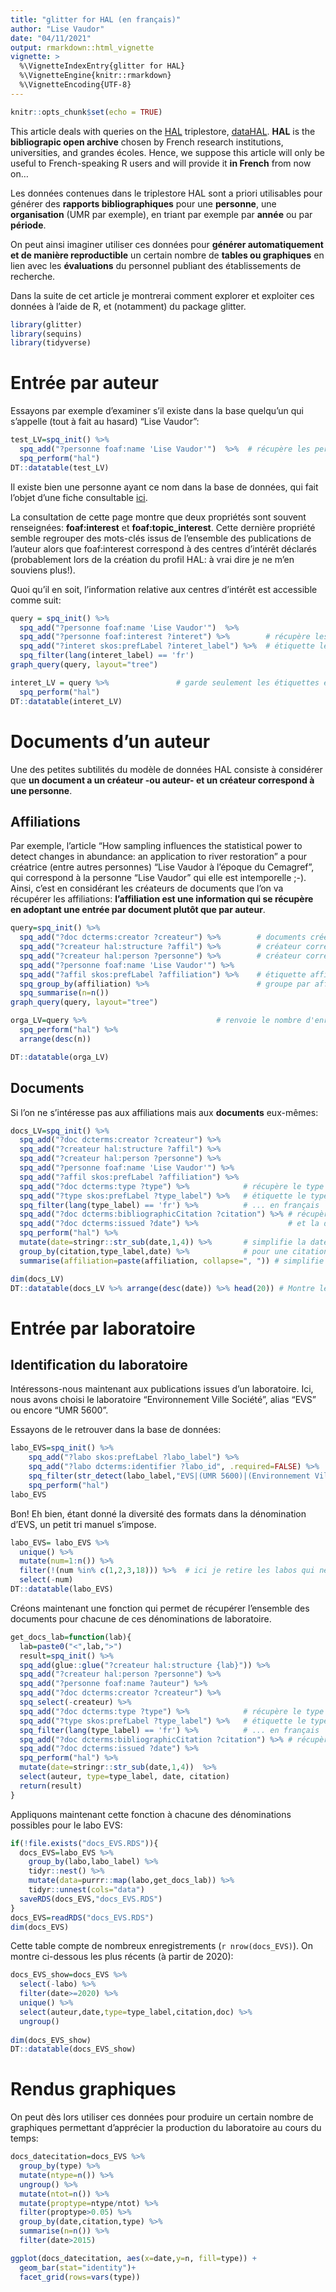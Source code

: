 ```yaml
---
title: "glitter for HAL (en français)"
author: "Lise Vaudor"
date: "04/11/2021"
output: rmarkdown::html_vignette
vignette: >
  %\VignetteIndexEntry{glitter for HAL}
  %\VignetteEngine{knitr::rmarkdown}
  %\VignetteEncoding{UTF-8}
---
```


```r
knitr::opts_chunk$set(echo = TRUE)
```

This article deals with queries on the [HAL](https://hal.science/) triplestore, [dataHAL](https://data.hal.science/). **HAL** is the **bibliograpic open archive** chosen by French research institutions, universities, and grandes écoles. Hence, we suppose this article will only be useful to French-speaking R users and will provide it **in French** from now on...

Les données contenues dans le triplestore HAL sont a priori utilisables pour générer des **rapports bibliographiques** pour une **personne**, une **organisation** (UMR par exemple), en triant par exemple par **année** ou par **période**.

On peut ainsi imaginer utiliser ces données pour **générer automatiquement et de manière reproductible** un certain nombre de **tables ou graphiques** en lien avec les **évaluations** du personnel publiant des établissements de recherche.

Dans la suite de cet article je montrerai comment explorer et exploiter ces données à l'aide de R, et (notamment) du package glitter.

```r
library(glitter)
library(sequins)
library(tidyverse)
```


# Entrée par auteur

Essayons par exemple d'examiner s'il existe dans la base quelqu'un qui s'appelle (tout à fait au hasard) "Lise Vaudor":

```r
test_LV=spq_init() %>% 
  spq_add("?personne foaf:name 'Lise Vaudor'")  %>%  # récupère les personnes appelées "Lise Vaudor"
  spq_perform("hal")
DT::datatable(test_LV)
```

Il existe bien une personne ayant ce nom dans la base de données, qui fait l'objet d'une fiche consultable [ici](`r test_LV$personne[1]`).

La consultation de cette page montre que deux propriétés sont souvent renseignées: **foaf:interest** et **foaf:topic_interest**. Cette dernière propriété semble regrouper des mots-clés issus de l'ensemble des publications de l'auteur alors que foaf:interest correspond à des centres d'intérêt déclarés (probablement lors de la création du profil HAL: à vrai dire je ne m'en souviens plus!).

Quoi qu'il en soit, l'information relative aux centres d'intérêt est accessible comme suit:

```r
query = spq_init() %>%
  spq_add("?personne foaf:name 'Lise Vaudor'")  %>%
  spq_add("?personne foaf:interest ?interet") %>%        # récupère les centres d'intérêt
  spq_add("?interet skos:prefLabel ?interet_label") %>%  # étiquette les centres d'intérêt
  spq_filter(lang(interet_label) == 'fr')
graph_query(query, layout="tree")
```


```r
interet_LV = query %>%               # garde seulement les étiquettes en français
  spq_perform("hal")
DT::datatable(interet_LV)
```

# Documents d'un auteur

Une des petites subtilités du modèle de données HAL consiste à considérer que **un document a un créateur -ou auteur- et un créateur correspond à une personne**.

## Affiliations

Par exemple, l'article "How sampling influences the statistical power to detect changes in abundance: an application to river restoration" a pour créatrice (entre autres personnes) "Lise Vaudor à l'époque du Cemagref", qui correspond à la personne "Lise Vaudor" qui elle est intemporelle ;-). Ainsi, c'est en considérant les créateurs de documents que l'on va récupérer les affiliations: **l'affiliation est une information qui se récupère en adoptant une entrée par document plutôt que par auteur**.


```r
query=spq_init() %>%
  spq_add("?doc dcterms:creator ?createur") %>%        # documents crées par créateur
  spq_add("?createur hal:structure ?affil") %>%        # créateur correspond à une affiliation
  spq_add("?createur hal:person ?personne") %>%        # créateur correspond à une personne
  spq_add("?personne foaf:name 'Lise Vaudor'") %>%     
  spq_add("?affil skos:prefLabel ?affiliation") %>%    # étiquette affiliation
  spq_group_by(affiliation) %>%                        # groupe par affiliation
  spq_summarise(n=n())
graph_query(query, layout="tree")
```

```r
orga_LV=query %>%                             # renvoie le nombre d'enregistrements
  spq_perform("hal") %>% 
  arrange(desc(n))

DT::datatable(orga_LV) 
```

## Documents 

Si l'on ne s'intéresse pas aux affiliations mais aux **documents** eux-mêmes:

```r
docs_LV=spq_init() %>%
  spq_add("?doc dcterms:creator ?createur") %>%        
  spq_add("?createur hal:structure ?affil") %>%        
  spq_add("?createur hal:person ?personne") %>%        
  spq_add("?personne foaf:name 'Lise Vaudor'") %>%
  spq_add("?affil skos:prefLabel ?affiliation") %>%    
  spq_add("?doc dcterms:type ?type") %>%            # récupère le type de document
  spq_add("?type skos:prefLabel ?type_label") %>%   # étiquette le type de document      
  spq_filter(lang(type_label) == 'fr') %>%          # ... en français
  spq_add("?doc dcterms:bibliographicCitation ?citation") %>% # récupère la citation
  spq_add("?doc dcterms:issued ?date") %>%                    # et la date de publication
  spq_perform("hal") %>% 
  mutate(date=stringr::str_sub(date,1,4)) %>%       # simplifie la date pour ne garder que l'année
  group_by(citation,type_label,date) %>%            # pour une citation, un type, une date
  summarise(affiliation=paste(affiliation, collapse=", ")) # simplifie l'affiliation

dim(docs_LV)  
DT::datatable(docs_LV %>% arrange(desc(date)) %>% head(20)) # Montre les 20 documents les plus récents
```


# Entrée par laboratoire


## Identification du laboratoire

Intéressons-nous maintenant aux publications issues d'un laboratoire. Ici, nous avons choisi le laboratoire "Environnement Ville Société", alias "EVS" ou encore "UMR 5600".

Essayons de le retrouver dans la base de données:

```r
labo_EVS=spq_init() %>%      
    spq_add("?labo skos:prefLabel ?labo_label") %>%
    spq_add("?labo dcterms:identifier ?labo_id", .required=FALSE) %>% 
    spq_filter(str_detect(labo_label,"EVS|(UMR 5600)|(Environnement Ville Soc)")) %>%
    spq_perform("hal")
labo_EVS
```

Bon! Eh bien, étant donné la diversité des formats dans la dénomination d'EVS, un petit tri manuel s'impose.

```r
labo_EVS= labo_EVS %>% 
  unique() %>% 
  mutate(num=1:n()) %>% 
  filter(!(num %in% c(1,2,3,18))) %>%  # ici je retire les labos qui ne correspondent pas à UMR 5600 / EVS
  select(-num)
DT::datatable(labo_EVS)
```

Créons maintenant une fonction qui permet de récupérer l'ensemble des documents pour chacune de ces dénominations de laboratoire.

```r
get_docs_lab=function(lab){
  lab=paste0("<",lab,">")
  result=spq_init() %>%      
  spq_add(glue::glue("?createur hal:structure {lab}")) %>% 
  spq_add("?createur hal:person ?personne") %>%
  spq_add("?personne foaf:name ?auteur") %>%
  spq_add("?doc dcterms:creator ?createur") %>% 
  spq_select(-createur) %>%
  spq_add("?doc dcterms:type ?type") %>%            # récupère le type de document
  spq_add("?type skos:prefLabel ?type_label") %>%   # étiquette le type de document
  spq_filter(lang(type_label) == 'fr') %>%          # ... en français
  spq_add("?doc dcterms:bibliographicCitation ?citation") %>% # récupère la citation
  spq_add("?doc dcterms:issued ?date") %>%
  spq_perform("hal") %>%
  mutate(date=stringr::str_sub(date,1,4))  %>% 
  select(auteur, type=type_label, date, citation)
  return(result)
}
```

Appliquons maintenant cette fonction à chacune des dénominations possibles pour le labo EVS:

```r
if(!file.exists("docs_EVS.RDS")){
  docs_EVS=labo_EVS %>% 
    group_by(labo,labo_label) %>%
    tidyr::nest() %>% 
    mutate(data=purrr::map(labo,get_docs_lab)) %>% 
    tidyr::unnest(cols="data") 
  saveRDS(docs_EVS,"docs_EVS.RDS")
}
docs_EVS=readRDS("docs_EVS.RDS")
dim(docs_EVS)
```

Cette table compte de nombreux enregistrements (`r nrow(docs_EVS)`). On montre ci-dessous les plus récents (à partir de 2020):

```r
docs_EVS_show=docs_EVS %>% 
  select(-labo) %>%
  filter(date>=2020) %>% 
  unique() %>% 
  select(auteur,date,type=type_label,citation,doc) %>% 
  ungroup()
  
dim(docs_EVS_show)  
DT::datatable(docs_EVS_show) 
```

# Rendus graphiques

On peut dès lors utiliser ces données pour produire un certain nombre de graphiques permettant d'apprécier la production du laboratoire au cours du temps:

```r
docs_datecitation=docs_EVS %>%
  group_by(type) %>% 
  mutate(ntype=n()) %>% 
  ungroup() %>% 
  mutate(ntot=n()) %>%
  mutate(proptype=ntype/ntot) %>% 
  filter(proptype>0.05) %>% 
  group_by(date,citation,type) %>%
  summarise(n=n()) %>% 
  filter(date>2015)

ggplot(docs_datecitation, aes(x=date,y=n, fill=type)) +
  geom_bar(stat="identity")+
  facet_grid(rows=vars(type))
```

